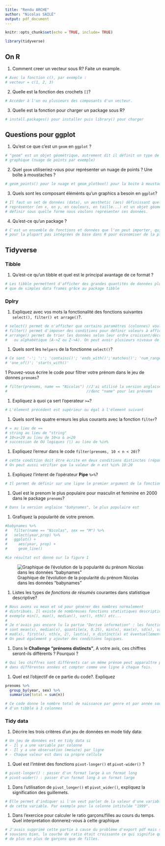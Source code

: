 ```yaml
---
title: "Rendu ARCHE"
author: "Nicolas SAILÉ"
output: pdf_document
---
```


```r
knitr::opts_chunk$set(echo = TRUE, include= TRUE)

library(tidyverse)
```

## On R

1. Comment creer un vecteur sous R? Faite un example. 

```r
# Avec la fonction c(), par exemple :
# vecteur = c(1, 2, 3)
```

2. Quelle est la fonction des crochets `[]`?

```r
# Accéder à l'un ou plusieurs des composants d'un vecteur.
```

3. Quelle est la fonction pour charger un package sous R?

```r
# install.packages() pour installer puis library() pour charger
```


## Questions pour ggplot

1. Qu'est ce que c'est un `geom` en `ggplot` ?

```r
# "geom" est un objet géométrique, autrement dit il définit un type de représentation
# graphique (nuage de points par exemple)
```



2. Quel `geom` utiliseriez-vous pour représenter un nuage de points ? Une boîte à moustaches ?

```r
# geom_points() pour le nuage et geom_plotbox() pour la boite à moustache 
```


3. Quels sont les composant éléménts qu'un graphics a besoin en `ggplot`?
```r
# Il faut un set de données (data), un aesthetic (aes) définissant quelles données on veut
# représenter (en x, en y, en couleurs, en taille...) et un objet géométrique (geom) pour
# définir sous quelle forme nous voulons représenter ces données.
```


4. Qu’est-ce qu’un package ?
```r
# C'est un ensemble de fonctions et données que l'on peut importer, qui ne sont
# pour la plupart pas intégrées de base dans R pour économiser de la place. 
```


## Tidyverse

### Tibble

1. Qu’est-ce qu’un tibble et quel est le principal avantage de ce format ?

```r
# Les tibble permettent d'afficher des grandes quantités de données plus lisiblement
# que de simples data frames grâce au package tibble
```



### Dplry

1.  Expliquez avec vos mots la fonctionalité des fonctions suivantes `select(), filter() et arrage()`?. 

```r
# select() permet de n'afficher que certains paramètres (colonnes) voulus
# filter() permet d'imposer des conditions pour définir valeurs à afficher 
# arrange() permet de trier les données selon leur ordre croissant/décroissant
#   ou alphabétique (A->Z ou Z->A). On peut avoir plusieurs niveaux de tri
```
 

1. Quels sont les `helpers` de la fonctionne `select()`?

```r
# Ce sont '-'; ':'; 'contains()'; 'ends_with()';'matches()'; 'num_range()'; 
# 'one_of()'; 'starts_with()'

```


1 Pouvez-vous écrire le code pour filtrer votre prénom dans le jeu de donnes `prenoms`?

```r
# filter(prenoms, name == "Nicolas") //J'ai utilisé la version anglaise, j'utilise
#                                    //donc "name" pour les prénoms
```


1. Expliquez à quoi ça sert l'operateur `>=`?

```r
# L'élement précédent est supérieur ou égal à l'élement suivant
```

1. Quels sont les quatre erreurs les plus courants avec la fonction `filter`?

```r
# = au lieu de ==
# string au lieu de "string"
# 10<a<20 au lieu de 10<a & a<20
# succession de OU logiques (|) au lieu de %in% 
```

1. Expliquez l'erreur dans le code `filter(prenoms, 10 < n < 20)`?

```r
# cette condition doit être écrite en deux conditions distinctes (réponse précedente)
# On peut aussi vérifier que la valeur de n est %in% 10:20
```

1. Expliquez l'interet de l'opérateur **Pipe** `%>%`?

```r
# Il permet de définir sur une ligne le premier argument de la fonction suivante
```

1. Quel est le prenom le plus populaire pour masculin et feminine en 2000 dans le package `prenoms`?

```r
# Dans la version anglaise "babynames", le plus populaire est 
```

1. Grafiquez la popularité de votre prenom.

```r
#babynames %>%
#   filter(name == "Nicolas", sex == "M") %>%
#   select(year,prop) %>%
#   ggplot() +
#     aes(year, prop) +
#     geom_line()

#Le résultat est donné sur la figure 1

```

![Graphique de l'évolution de la popularité du prénom Nicolas dans les données "babynames"](/cloud/project/Tutorials/02-transform-data/02-isolating/pictures/Nicolas_graph.png)


1. Listes les types de *fonctions de résumés* courantes dans statistique descriptive?

```r
# Nous avons vu mean et sd pour générer des nombres normalement
# distribués. Il existe de nombreuses fonctions statistiques descriptives comme par
# exemple min(), max(), median(), var(), nth() etc...
#
# Je n'avais pas encore lu la partie "Derive information" : les fonctions de résumés
# sont mean(x), median(x), quantile(x, 0.25), min(x), max(x), sd(x), var(x), IQR(x),
# mad(x), first(x), nth(x, 2), last(x), n_distinct(x) et éventuellement n().
# On peut également y ajouter des conditions logiques.
```

1. Dans le **Challenge "prénoms distincts"**, A votre avis, ces chiffres seront-ils différents ? Pourquoi ?

```r
# Oui les chiffres sont différents car un même prénom peut apparaître plusieurs fois
# dans différentes années et compter comme une ligne à chaque fois.
```

1. Quel est l'objectif de ce partie du code?. Expliquez

```r
prenoms %>%
  group_by(year, sex) %>% 
  summarise(total = sum(n))
```

```r
# Ce code donne le nombre total de naissance par genre et par année sous la forme
# d'un tibble à 3 colonnes
```

### Tidy data

1. Décrire les trois critères d'un jeu de données en mode tidy data:

```r
# Un jeu de données est en tidy data si 
# - Il y a une variable par colonne
# - Il y a une observation (mesure) par ligne
# - Chaque valeur est dans sa propre cellule
```

1. Quel est l'intéret des fonctions `pivot-longer()` et `pivot-wider()` ?

```r
# pivot-longer() : passer d'un format large à un format long
# pivot-wider() : passer d'un format long à un format large
```

1. Dans l'utilisation de  `pivot_longer()` et `pivot_wider()`,  expliquez la signification des guillemets. 

```r
# Elle permet d'indiquer si l'on veut parler de la valeur d'une variable ou du nom
# de cette variable. Par exemple pour la colonne intitulée "1999".
```


1. Dans l'exercice pour calculer le ratio garçons/filles au cours du temps. Quel interpretation donnerez-vous à cette graphique

```r
# J'avais supprimé cette partie à cause du problème d'export pdf mais si je me 
# souviens bien, la courbe de ratio était croissante ce qui signifie qu'il y a 
# de plus en plus de garçons que de filles.
```



